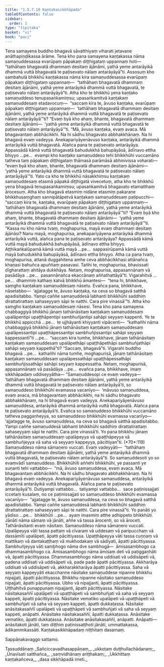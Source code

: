 ```yaml
---
title: "1.5.7.10 Kaṇṭakasikkhāpada"
tableOfContents: false
sidebar:
  order: 2
type: "tipitaka"
basket: "vi"
book: "paci"
---
```



<DynamicBreadcrumb />

<Division number="428" book="paci" bookNo="2" page="181">

<Paragraph number="1279" book="paci">
Tena samayena buddho bhagavā sāvatthiyaṃ viharati jetavane anāthapiṇḍikassa ārāme. Tena kho pana samayena kaṇṭakassa nāma samaṇuddesassa evarūpaṃ pāpakaṃ diṭṭhigataṃ uppannaṃ hoti—  “tathāhaṃ bhagavatā dhammaṃ desitaṃ ājānāmi, yathā yeme antarāyikā dhammā vuttā bhagavatā te paṭisevato nālaṃ antarāyāyā”ti. Assosuṃ kho sambahulā bhikkhū kaṇṭakassa nāma kira samaṇuddesassa evarūpaṃ pāpakaṃ diṭṭhigataṃ uppannaṃ—  “tathāhaṃ bhagavatā dhammaṃ desitaṃ ājānāmi, yathā yeme antarāyikā dhammā vuttā bhagavatā, te paṭisevato nālaṃ antarāyāyā”ti. Atha kho te bhikkhū yena kaṇṭako samaṇuddeso tenupasaṅkamiṃsu; upasaṅkamitvā kaṇṭakaṃ samaṇuddesaṃ etadavocuṃ—  “saccaṃ kira te, āvuso kaṇṭaka, evarūpaṃ pāpakaṃ diṭṭhigataṃ uppannaṃ—  ‘tathāhaṃ bhagavatā dhammaṃ desitaṃ ājānāmi, yathā yeme antarāyikā dhammā vuttā bhagavatā te paṭisevato nālaṃ antarāyāyā’”ti? “Evaṃ byā kho ahaṃ, bhante, bhagavatā dhammaṃ desitaṃ ājānāmi—  ‘yathā yeme antarāyikā dhammā vuttā bhagavatā te paṭisevato nālaṃ antarāyāyā’”ti.
</Paragraph>

<Paragraph number="1280" book="paci">
“Mā, āvuso kaṇṭaka, evaṃ avaca. Mā bhagavantaṃ abbhācikkhi. Na hi sādhu bhagavato abbhakkhānaṃ. Na hi bhagavā evaṃ vadeyya. Anekapariyāyenāvuso kaṇṭaka, antarāyikā dhammā antarāyikā vuttā bhagavatā. Alañca pana te paṭisevato antarāyāya. Appassādā kāmā vuttā bhagavatā bahudukkhā bahupāyāsā, ādīnavo ettha bhiyyo …pe…  evampi kho kaṇṭako samaṇuddeso tehi bhikkhūhi vuccamāno tatheva taṃ pāpakaṃ diṭṭhigataṃ thāmasā parāmāsā abhinivissa voharati—  “evaṃ byā kho ahaṃ, bhante, bhagavatā dhammaṃ desitaṃ ājānāmi—  ‘yathā yeme antarāyikā dhammā vuttā bhagavatā te paṭisevato nālaṃ antarāyāyā’”ti.
</Paragraph>

<Paragraph number="1281" book="paci">
Yato ca kho te bhikkhū nāsakkhiṃsu kaṇṭakaṃ samaṇuddesaṃ etasmā pāpakā diṭṭhigatā vivecetuṃ, atha kho te bhikkhū yena bhagavā tenupasaṅkamiṃsu; upasaṅkamitvā bhagavato etamatthaṃ ārocesuṃ. Atha kho bhagavā etasmiṃ nidāne etasmiṃ pakaraṇe bhikkhusaṃghaṃ sannipātāpetvā kaṇṭakaṃ samaṇuddesaṃ paṭipucchi—  “saccaṃ kira te, kaṇṭaka, evarūpaṃ pāpakaṃ diṭṭhigataṃ uppannaṃ—  ‘tathāhaṃ bhagavatā dhammaṃ desitaṃ ājānāmi, yathā yeme antarāyikā dhammā vuttā bhagavatā te paṭisevato nālaṃ antarāyāyā’”ti? “Evaṃ byā kho ahaṃ, bhante, bhagavatā dhammaṃ desitaṃ ājānāmi—  ‘yathā yeme antarāyikā dhammā vuttā bhagavatā te paṭisevato nālaṃ antarāyāyā’”ti.
</Paragraph>

<Paragraph number="1282" book="paci">
“Kassa nu kho nāma tvaṃ, moghapurisa, mayā evaṃ dhammaṃ desitaṃ ājānāsi? Nanu mayā, moghapurisa, anekapariyāyena antarāyikā dhammā antarāyikā vuttā, alañca pana te paṭisevato antarāyāya? Appassādā kāmā vuttā mayā bahudukkhā bahupāyāsā, ādīnavo ettha bhiyyo. Aṭṭhikaṅkalūpamā kāmā vuttā mayā …pe…  sappasirūpamā kāmā vuttā mayā bahudukkhā bahupāyāsā, ādīnavo ettha bhiyyo. Atha ca pana tvaṃ, moghapurisa, attanā duggahitena amhe ceva abbhācikkhasi attānañca khaṇasi bahuñca apuññaṃ pasavasi. Tañhi te, moghapurisa, bhavissati dīgharattaṃ ahitāya dukkhāya. Netaṃ, moghapurisa, appasannānaṃ vā pasādāya …pe…  pasannānañca ekaccānaṃ aññathattāyā”ti. Vigarahitvā …pe…  dhammiṃ kathaṃ katvā bhikkhū āmantesi—  “tena hi, bhikkhave, saṃgho kaṇṭakaṃ samaṇuddesaṃ nāsetu. Evañca pana, bhikkhave, nāsetabbo—  ‘ajjatagge te, āvuso kaṇṭaka, na ceva so bhagavā satthā apadisitabbo. Yampi caññe samaṇuddesā labhanti bhikkhūhi saddhiṃ dirattatirattaṃ sahaseyyaṃ sāpi te natthi. Cara pire vinassā’”ti. Atha kho saṃgho kaṇṭakaṃ samaṇuddesaṃ nāsesi.
</Paragraph>

<Paragraph number="1283" book="paci">
Tena kho pana samayena chabbaggiyā bhikkhū jānaṃ tathānāsitaṃ kaṇṭakaṃ samaṇuddesaṃ upalāpentipi upaṭṭhāpentipi sambhuñjantipi sahāpi seyyaṃ kappenti. Ye te bhikkhū appicchā …pe…  te ujjhāyanti khiyyanti vipācenti—  “kathañhi nāma chabbaggiyā bhikkhū jānaṃ tathānāsitaṃ kaṇṭakaṃ samaṇuddesaṃ upalāpessantipi upaṭṭhāpessantipi sambhuñjissantipi sahāpi seyyaṃ kappessantī”ti …pe…  “saccaṃ kira tumhe, bhikkhave, jānaṃ tathānāsitaṃ kaṇṭakaṃ samaṇuddesaṃ upalāpethāpi upaṭṭhāpethāpi sambhuñjathāpi sahāpi seyyaṃ kappethā”ti? “Saccaṃ, bhagavā”ti. Vigarahi buddho bhagavā …pe…  kathañhi nāma tumhe, moghapurisā, jānaṃ tathānāsitaṃ kaṇṭakaṃ samaṇuddesaṃ upalāpessathāpi upaṭṭhāpessathāpi sambhuñjissathāpi sahāpi seyyaṃ kappessatha. Netaṃ, moghapurisā, appasannānaṃ vā pasādāya …pe…  evañca pana, bhikkhave, imaṃ sikkhāpadaṃ uddiseyyātha—
</Paragraph>

</Division>
<Division number="429" book="paci" bookNo="2" page="183">

<Paragraph number="1284" book="paci">
<Emphasis>“Samaṇuddesopi ce evaṃ vadeyya—  ‘tathāhaṃ bhagavatā dhammaṃ desitaṃ ājānāmi, yathā yeme antarāyikā dhammā vuttā bhagavatā te paṭisevato nālaṃ antarāyāyā’ti, so samaṇuddeso bhikkhūhi evamassa vacanīyo—  ‘māvuso samaṇuddesa, evaṃ avaca, mā bhagavantaṃ abbhācikkhi, na hi sādhu bhagavato abbhakkhānaṃ, na hi bhagavā evaṃ vadeyya. Anekapariyāyenāvuso samaṇuddesa, antarāyikā dhammā antarāyikā vuttā bhagavatā. Alañca pana te paṭisevato antarāyāyā’ti. Evañca so samaṇuddeso bhikkhūhi vuccamāno tatheva paggaṇheyya, so samaṇuddeso bhikkhūhi evamassa vacanīyo—  ‘ajjatagge te, āvuso samaṇuddesa, na ceva so bhagavā satthā apadisitabbo. Yampi caññe samaṇuddesā labhanti bhikkhūhi saddhiṃ dirattatirattaṃ sahaseyyaṃ sāpi te natthi. Cara pire vinassā’ti. Yo pana bhikkhu jānaṃ tathānāsitaṃ samaṇuddesaṃ upalāpeyya vā upaṭṭhāpeyya vā sambhuñjeyya vā saha vā seyyaṃ kappeyya, pācittiyan”</Emphasis>ti. (*70*:<Emphasis>119</Emphasis>)
</Paragraph>

</Division>
<Division number="430" book="paci" bookNo="2" page="183">

<Paragraph number="1285" book="paci">
<Emphasis>Samaṇuddeso</Emphasis> nāma sāmaṇero vuccati.
</Paragraph>

<Paragraph number="1286" book="paci">
<Emphasis>Evaṃ vadeyyā</Emphasis>ti—  “tathāhaṃ bhagavatā dhammaṃ desitaṃ ājānāmi, yathā yeme antarāyikā dhammā vuttā bhagavatā, te paṭisevato nālaṃ antarāyāyā”ti.
</Paragraph>

<Paragraph number="1287" book="paci">
<Emphasis>So samaṇuddeso</Emphasis>ti yo so evaṃvādī samaṇuddeso.
</Paragraph>

<Paragraph number="1288" book="paci">
<Emphasis>Bhikkhūhī</Emphasis>ti aññehi bhikkhūhi, ye passanti ye suṇanti tehi vattabbo—  “mā, āvuso samaṇuddesa, evaṃ avaca. Mā bhagavantaṃ abbhācikkhi. Na hi sādhu bhagavato abbhakkhānaṃ. Na hi bhagavā evaṃ vadeyya. Anekapariyāyenāvuso samaṇuddesa, antarāyikā dhammā antarāyikā vuttā bhagavatā. Alañca pana te paṭisevato antarāyāyā”ti. Dutiyampi vattabbo…  tatiyampi vattabbo…  sace paṭinissajjati iccetaṃ kusalaṃ, no ce paṭinissajjati so samaṇuddeso bhikkhūhi evamassa vacanīyo—  “ajjatagge te, āvuso samaṇuddesa, na ceva so bhagavā satthā apadisitabbo. Yampi caññe samaṇuddesā labhanti bhikkhūhi saddhiṃ dirattatirattaṃ sahaseyyaṃ sāpi te natthi. Cara pire vinassā”ti.
</Paragraph>

<Paragraph number="1289" book="paci">
<Emphasis>Yo panā</Emphasis>ti yo yādiso …pe…  <Emphasis>bhikkhū</Emphasis>ti …pe…  ayaṃ imasmiṃ atthe adhippeto bhikkhūti.
</Paragraph>

<Paragraph number="1290" book="paci">
<Emphasis>Jānāti</Emphasis> nāma sāmaṃ vā jānāti, aññe vā tassa ārocenti, so vā āroceti.
</Paragraph>

<Paragraph number="1291" book="paci">
<Emphasis>Tathānāsitan</Emphasis>ti evaṃ nāsitaṃ.
</Paragraph>

<Paragraph number="1292" book="paci">
<Emphasis>Samaṇuddeso</Emphasis> nāma sāmaṇero vuccati.
</Paragraph>

<Paragraph number="1293" book="paci">
<Emphasis>Upalāpeyya vā</Emphasis>ti tassa pattaṃ vā cīvaraṃ vā uddesaṃ vā paripucchaṃ vā dassāmīti upalāpeti, āpatti pācittiyassa.
</Paragraph>

<Paragraph number="1294" book="paci">
<Emphasis>Upaṭṭhāpeyya vā</Emphasis>ti tassa cuṇṇaṃ vā mattikaṃ vā dantakaṭṭhaṃ vā mukhodakaṃ vā sādiyati, āpatti pācittiyassa.
</Paragraph>

<Paragraph number="1295" book="paci">
<Emphasis>Sambhuñjeyya vā</Emphasis>ti sambhogo nāma dve sambhogā—  āmisasambhogo ca dhammasambhogo ca. <Emphasis>Āmisasambhogo</Emphasis> nāma āmisaṃ deti vā paṭiggaṇhāti vā, āpatti pācittiyassa. <Emphasis>Dhammasambhogo</Emphasis> nāma uddisati vā uddisāpeti vā, padena uddisati vā uddisāpeti vā, pade pade āpatti pācittiyassa. Akkharāya uddisati vā uddisāpeti vā, akkharakkharāya āpatti pācittiyassa.
</Paragraph>

<Paragraph number="1296" book="paci">
<Emphasis>Saha vā seyyaṃ kappeyyā</Emphasis>ti ekacchanne nāsitake samaṇuddese nipanne bhikkhu nipajjati, āpatti pācittiyassa. Bhikkhu nipanne nāsitako samaṇuddeso nipajjati, āpatti pācittiyassa. Ubho vā nipajjanti, āpatti pācittiyassa. Uṭṭhahitvā punappunaṃ nipajjanti, āpatti pācittiyassa.
</Paragraph>

</Division>
<Division number="431" book="paci" bookNo="2" page="185">

<Paragraph number="1297" book="paci">
Nāsitake nāsitakasaññī upalāpeti vā upaṭṭhāpeti vā sambhuñjati vā saha vā seyyaṃ kappeti, āpatti pācittiyassa. Nāsitake vematiko upalāpeti vā upaṭṭhāpeti vā sambhuñjati vā saha vā seyyaṃ kappeti, āpatti dukkaṭassa. Nāsitake anāsitakasaññī upalāpeti vā upaṭṭhāpeti vā sambhuñjati vā saha vā seyyaṃ kappeti, anāpatti. Anāsitake nāsitakasaññī, āpatti dukkaṭassa. Anāsitake vematiko, āpatti dukkaṭassa. Anāsitake anāsitakasaññī, anāpatti.
</Paragraph>

</Division>
<Division number="432" book="paci" bookNo="2" page="185">

<Paragraph number="1298" book="paci">
Anāpatti—  anāsitakoti jānāti, taṃ diṭṭhiṃ paṭinissaṭṭhoti jānāti, ummattakassa, ādikammikassāti.

</Paragraph>
</Division>

<Paragraph number="1299" type="center" book="paci">
Kaṇṭakasikkhāpadaṃ niṭṭhitaṃ dasamaṃ.

  
Sappāṇakavaggo sattamo.



</Paragraph>

<Paragraph number="1300" type="center" book="paci">
Tassuddānaṃ


</Paragraph>

<Paragraph number="1301" type="verses" book="paci">
_Sañciccavadhasappāṇaṃ,_  
_ukkoṭaṃ duṭṭhullachādanaṃ;_  
_Ūnavīsati satthañca,_  
_saṃvidhānaṃ ariṭṭhakaṃ;_  
_Ukkhittaṃ kaṇṭakañceva,_  
_dasa sikkhāpadā imeti._
</Paragraph>